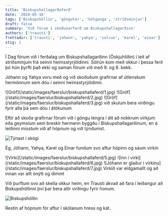 ```yaml
---
title: 'Biskupshallagarðaferð'
date: '2024-05-16'
tags: ['Biskupshöllin', 'göngutúr', 'hólganga', 'stríðsminjar']
draft: false
summary: 'Við fórum í skoðunarferð um Biskupshallagarðinn'
authors: ['trausti']
frettadir: ['trausti', 'johann', 'yahya', 'solrun', 'karel', 'einar']
stig: 1
---
```



Í Dag fórum við í ferðalag um Biskupshallagarðinn (Öskjuhlíðin) í leit af stríðsminjum frá seinni heimsstyrjöldinni.
Sólrún kom með okkur í þessa ferð þó hún þyrfti það ekki og saman fórum við með 9. og 8. bekk.


Jóhann og Yahya voru með og við skoðuðum grafirnar af útlenskum hermönnum sem dóu í seinni heimsstyrjöldinni.

<Grid>
  <GridItem>
![Gröf](/static/images/faerslur/biskupshallaferd/1.jpg)
  </GridItem>
  <GridItem>![Gröf](/static/images/faerslur/biskupshallaferd/2.jpg)</GridItem>
  <GridItem>![Gröf](/static/images/faerslur/biskupshallaferd/3.jpg)</GridItem>
  <GridItem>við skulum bera virðingu fyrir alla þá sem dóu í átökunum</GridItem>
</Grid>


Eftir að skoða grafirnar fórum við í göngu lengra í átt að nokkrum virkjum eða 
geymslum sem breskir hermenn byggðu í Biskupshallagarðinum, en á leiðinni misstum við af hópnum og við týndumst.


![Týnast í skógi](/static/images/faerslur/biskupshallaferd/4.jpg)


Ég, Jóhann, Yahya, Karel og Einar fundum svo aftur hópinn og sáum virkin


<Grid>
  <GridItem>
![Virki](/static/images/faerslur/biskupshallaferd/5.jpg)
  </GridItem>
  <GridItem>![Inn í virki](/static/images/faerslur/biskupshallaferd/6.jpg)</GridItem>
  <GridItem>![Jóhann er glaður í virkinu](/static/images/faerslur/biskupshallaferd/7.jpg)</GridItem>
  <GridItem>Virkið var eldgamallt og að innan var allt ónýtt og dimmt</GridItem>
</Grid>


Við þurftum svo að skella okkur heim, en Trausti ákvað að fara í leiðangur að Biskupshöllinni því þar bera allir virðingu fyrir honum.


![Biskupshöllin](/static/images/faerslur/biskupshallaferd/8.jpg)


Restin af hópnum fór aftur í skólanum hress og kát.
